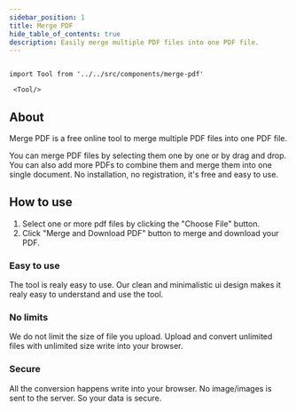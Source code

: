 ```yaml
---
sidebar_position: 1
title: Merge PDF
hide_table_of_contents: true
description: Easily merge multiple PDF files into one PDF file.
---
```


```mdx-code-block

import Tool from '../../src/components/merge-pdf'

 <Tool/>

```

## About

Merge PDF is a free online tool to merge multiple PDF files into one PDF file.

You can merge PDF files by selecting them one by one or by drag and drop. You can also add more PDFs to combine them and merge them into one single document.
No installation, no registration, it's free and easy to use.

## How to use

1. Select one or more pdf files by clicking the "Choose File" button.
2. Click "Merge and Download PDF" button to merge and download your PDF.

<h3 style={{ color: "#ff4ecd" }}>Easy to use</h3>

The tool is realy easy to use. Our clean and minimalistic ui design
makes it realy easy to understand and use the tool.

<h3 style={{ color: "#f5a524" }}>No limits</h3>

We do not limit the size of file you upload. Upload and convert
unlimited files with unlimited size write into your browser.

<h3 style={{ color: "#17c964" }}>Secure</h3>
All the conversion happens write into your browser. No image/images is sent to the
server. So your data is secure.
